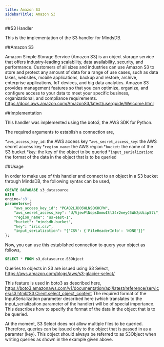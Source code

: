 ```yaml
---
title: Amazon S3
sidebarTitle: Amazon S3
---
```


##S3 Handler

This is the implementation of the S3 handler for MindsDB.

##Amazon S3

Amazon Simple Storage Service (Amazon S3) is an object storage service that offers industry-leading scalability, data availability, security, and performance. Customers of all sizes and industries can use Amazon S3 to store and protect any amount of data for a range of use cases, such as data lakes, websites, mobile applications, backup and restore, archive, enterprise applications, IoT devices, and big data analytics. Amazon S3 provides management features so that you can optimize, organize, and configure access to your data to meet your specific business, organizational, and compliance requirements.
https://docs.aws.amazon.com/AmazonS3/latest/userguide/Welcome.html

##Implementation

This handler was implemented using the boto3, the AWS SDK for Python.

The required arguments to establish a connection are,

*`aws_access_key_id`:     the AWS access key
*`aws_secret_access_key`: the AWS secret access key
*`region_name`:           the AWS region
*`bucket`:                the name of the S3 bucket
*`key`:                   the key of the object to be queried
*`input_serialization`:   the format of the data in the object that is to be queried

##Usage
   
   In order to make use of this handler and connect to an object in a S3 bucket through MindsDB, the following syntax can be used,

```sql
CREATE DATABASE s3_datasource
WITH
engine='s3',
parameters={
    "aws_access_key_id": "PCAQ2LJDOSWLNSQKOCPW",
    "aws_secret_access_key": "U/VjewPlNopsDmmwItl34r2neyC6WhZpUiip57i",
    "region_name": "us-east-1",
    "bucket": "mindsdb-bucket",
    "key": "iris.csv",
    "input_serialization": "{'CSV': {'FileHeaderInfo': 'NONE'}}"
};
```
Now, you can use this established connection to query your object as follows,

```sql
SELECT * FROM s3_datasource.S3Object
```
Queries to objects in S3 are issued using S3 Select, https://aws.amazon.com/blogs/aws/s3-glacier-select/

This feature is used in boto3 as described here, https://boto3.amazonaws.com/v1/documentation/api/latest/reference/services/s3.html#S3.Client.select_object_content
The required format of the InputSerialization parameter described here (which translates to the input_serialization parameter of the handler) will be of special importance. This describes how to specify the format of the data in the object that is to be queried.

At the moment, S3 Select does not allow multiple files to be queried. Therefore, queries can be issued only to the    object that is passed in as a paramter (key). This object should always be referred to as S3Object when writing       queries as shown in the example given above.
